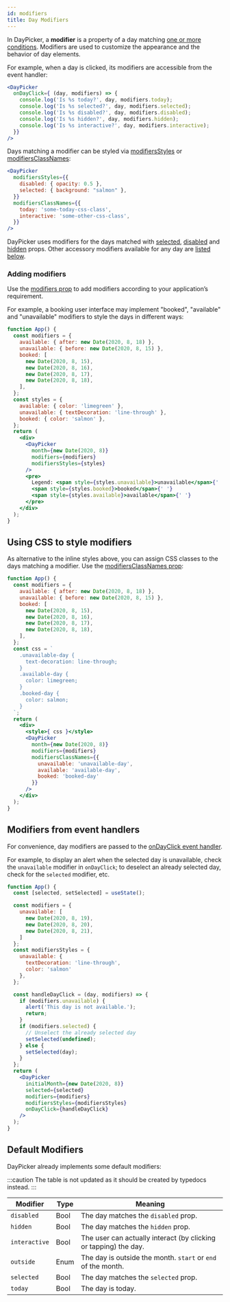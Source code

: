 ```yaml
---
id: modifiers
title: Day Modifiers
---
```


In DayPicker, a **modifier** is a property of a day matching [one or more
conditions](./matching-days.mdx). Modifiers are used to customize the appearance
and the behavior of day elements.

For example, when a day is clicked, its modifiers are accessible from the event
handler:

```jsx
<DayPicker
  onDayClick={ (day, modifiers) => {
    console.log('Is %s today?', day, modifiers.today);
    console.log('Is %s selected?', day, modifiers.selected);
    console.log('Is %s disabled?', day, modifiers.disabled);
    console.log('Is %s hidden?', day, modifiers.hidden);
    console.log('Is %s interactive?', day, modifiers.interactive);
  }}
/>
```

Days matching a modifier can be styled via
[modifiersStyles](../reference/props.mdx#modifiersstyles) or
[modifiersClassNames](../reference/props.mdx#modifiersclassnames):

```jsx
<DayPicker
  modifiersStyles={{
    disabled: { opacity: 0.5 },
    selected: { background: "salmon" },
  }}
  modifiersClassNames={{
    today: 'some-today-css-class',
    interactive: 'some-other-css-class',
  }}
/>
```

DayPicker uses modifiers for the days matched with
[selected](../reference/props.mdx#selected),
[disabled](../reference/props.mdx#disabled) and
[hidden](../reference/props.mdx#disabled) props. Other accessory modifiers
available for any day are [listed below](#default-modifiers).

### Adding modifiers

Use the [modifiers prop](../reference/props.mdx#modifiers) to add
modifiers according to your application’s requirement.

For example, a booking user interface may implement "booked", "available"  and
"unavailable" modifiers to style the days in different ways:

```jsx preview
function App() {
  const modifiers = {
    available: { after: new Date(2020, 8, 18) },
    unavailable: { before: new Date(2020, 8, 15) },
    booked: [
      new Date(2020, 8, 15),
      new Date(2020, 8, 16),
      new Date(2020, 8, 17),
      new Date(2020, 8, 18),
    ],
  };
  const styles = {
    available: { color: 'limegreen' },
    unavailable: { textDecoration: 'line-through' },
    booked: { color: 'salmon' },
  };
  return (
    <div>
      <DayPicker
        month={new Date(2020, 8)}
        modifiers={modifiers}
        modifiersStyles={styles}
      />
      <pre>
        Legend: <span style={styles.unavailable}>unavailable</span>{' '}
        <span style={styles.booked}>booked</span>{' '}
        <span style={styles.available}>available</span>{' '}
      </pre>
    </div>
  );
}
```

## Using CSS to style modifiers

As alternative to the inline styles above, you can assign CSS classes to the
days matching a modifier. Use the
[modifiersClassNames prop](../reference/props#modifiersClassNames):

```jsx preview
function App() {
  const modifiers = {
    available: { after: new Date(2020, 8, 18) },
    unavailable: { before: new Date(2020, 8, 15) },
    booked: [
      new Date(2020, 8, 15),
      new Date(2020, 8, 16),
      new Date(2020, 8, 17),
      new Date(2020, 8, 18),
    ],
  };
  const css = `
    .unavailable-day { 
      text-decoration: line-through; 
    }
    .available-day { 
      color: limegreen;
    }
    .booked-day { 
      color: salmon;
    }
  `;
  return (
    <div>
      <style>{ css }</style>
      <DayPicker
        month={new Date(2020, 8)}
        modifiers={modifiers}
        modifiersClassNames={{ 
          unavailable: 'unavailable-day',
          available: 'available-day',
          booked: 'booked-day' 
        }}
      />
    </div>
  );
}
```

## Modifiers from event handlers

For convenience, day modifiers are passed to the [onDayClick event
handler](../reference/props#ondayclick). 

For example, to display an alert when the selected day is unavailable, check the
`unavailable` modifier in `onDayClick`; to deselect an already selected day,
check for the `selected` modifier, etc.

```jsx preview
function App() {
  const [selected, setSelected] = useState();

  const modifiers = { 
    unavailable: [
      new Date(2020, 8, 19),
      new Date(2020, 8, 20),
      new Date(2020, 8, 21),
    ]
  };
  const modifiersStyles = {
    unavailable: { 
      textDecoration: 'line-through', 
      color: 'salmon' 
    },
  };

  const handleDayClick = (day, modifiers) => {
    if (modifiers.unavailable) {
      alert('This day is not available.');
      return;
    }
    if (modifiers.selected) {
      // Unselect the already selected day
      setSelected(undefined);
    } else {
      setSelected(day);
    }
  };
  return (
    <DayPicker
      initialMonth={new Date(2020, 8)}
      selected={selected}
      modifiers={modifiers}
      modifiersStyles={modifiersStyles}
      onDayClick={handleDayClick}
    />
  );
}
```

## Default Modifiers

DayPicker already implements some default modifiers:

:::caution
The table is not updated as it should be created by typedocs instead.
:::

| Modifier      | Type | Meaning                                                          |
| ------------- | ---- | ---------------------------------------------------------------- |
| `disabled`    | Bool | The day matches the `disabled` prop.                             |
| `hidden`      | Bool | The day matches the `hidden` prop.                               |
| `interactive` | Bool | The user can actually interact (by clicking or tapping) the day. |
| `outside`     | Enum | The day is outside the month. `start` or `end` of the month.     |
| `selected`    | Bool | The day matches the `selected` prop.                             |
| `today`       | Bool | The day is today.                                                |
